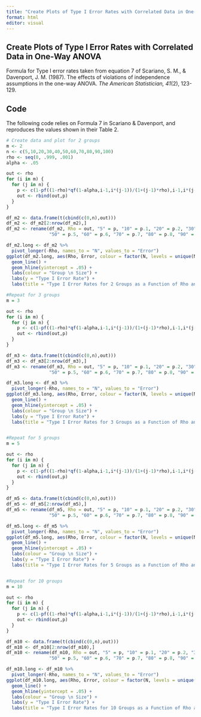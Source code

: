 ```yaml
---
title: "Create Plots of Type I Error Rates with Correlated Data in One-Way ANOVA"
format: html
editor: visual
---
```


## Create Plots of Type I Error Rates with Correlated Data in One-Way ANOVA

Formula for Type I error rates taken from equation 7 of Scariano, S. M., & Davenport, J. M. (1987). The effects of violations of independence assumptions in the one-way ANOVA. *The American Statistician, 41*(2), 123-129.

## Code

The following code relies on Formula 7 in Scariano & Davenport, and reproduces the values shown in their Table 2.

```r

# Create data and plot for 2 groups
m <- 2
n <- c(5,10,20,30,40,50,60,70,80,90,100)
rho <- seq(0, .999, .001)
alpha <- .05

out <- rho
for (i in m) {
  for (j in n) {
    p <- c(1-pf((1-rho)*qf(1-alpha,i-1,i*(j-1))/(1+(j-1)*rho),i-1,i*(j-1)))
    out <- rbind(out,p)
  }
}

df_m2 <- data.frame(t(cbind(c(0,n),out)))
df_m2 <- df_m2[2:nrow(df_m2),]
df_m2 <- rename(df_m2, Rho = out, "5" = p, "10" = p.1, "20" = p.2, "30" = p.3, "40" = p.4,
                "50" = p.5, "60" = p.6, "70" = p.7, "80" = p.8, "90" = p.9, "100" = p.10)

df_m2.long <- df_m2 %>% 
  pivot_longer(-Rho, names_to = "N", values_to = "Error")
ggplot(df_m2.long, aes(Rho, Error, colour = factor(N, levels = unique(N)))) + 
  geom_line() +
  geom_hline(yintercept = .05) +
  labs(colour = "Group \n Size") + 
  labs(y = "Type I Error Rate") +
  labs(title = "Type I Error Rates for 2 Groups as a Function of Rho and Group Size")

#Repeat for 3 groups
m = 3

out <- rho
for (i in m) {
  for (j in n) {
    p <- c(1-pf((1-rho)*qf(1-alpha,i-1,i*(j-1))/(1+(j-1)*rho),i-1,i*(j-1)))
    out <- rbind(out,p)
  }
}

df_m3 <- data.frame(t(cbind(c(0,n),out)))
df_m3 <- df_m3[2:nrow(df_m3),]
df_m3 <- rename(df_m3, Rho = out, "5" = p, "10" = p.1, "20" = p.2, "30" = p.3, "40" = p.4,
                "50" = p.5, "60" = p.6, "70" = p.7, "80" = p.8, "90" = p.9, "100" = p.10)

df_m3.long <- df_m3 %>% 
  pivot_longer(-Rho, names_to = "N", values_to = "Error")
ggplot(df_m3.long, aes(Rho, Error, colour = factor(N, levels = unique(N)))) + 
  geom_line() +
  geom_hline(yintercept = .05) +
  labs(colour = "Group \n Size") + 
  labs(y = "Type I Error Rate") +
  labs(title = "Type I Error Rates for 3 Groups as a Function of Rho and Group Size")


#Repeat for 5 groups
m = 5

out <- rho
for (i in m) {
  for (j in n) {
    p <- c(1-pf((1-rho)*qf(1-alpha,i-1,i*(j-1))/(1+(j-1)*rho),i-1,i*(j-1)))
    out <- rbind(out,p)
  }
}

df_m5 <- data.frame(t(cbind(c(0,n),out)))
df_m5 <- df_m5[2:nrow(df_m5),]
df_m5 <- rename(df_m5, Rho = out, "5" = p, "10" = p.1, "20" = p.2, "30" = p.3, "40" = p.4,
                "50" = p.5, "60" = p.6, "70" = p.7, "80" = p.8, "90" = p.9, "100" = p.10)

df_m5.long <- df_m5 %>% 
  pivot_longer(-Rho, names_to = "N", values_to = "Error")
ggplot(df_m5.long, aes(Rho, Error, colour = factor(N, levels = unique(N)))) + 
  geom_line() +
  geom_hline(yintercept = .05) +
  labs(colour = "Group \n Size") + 
  labs(y = "Type I Error Rate") +
  labs(title = "Type I Error Rates for 5 Groups as a Function of Rho and Group Size")


#Repeat for 10 groups
m = 10

out <- rho
for (i in m) {
  for (j in n) {
    p <- c(1-pf((1-rho)*qf(1-alpha,i-1,i*(j-1))/(1+(j-1)*rho),i-1,i*(j-1)))
    out <- rbind(out,p)
  }
}

df_m10 <- data.frame(t(cbind(c(0,n),out)))
df_m10 <- df_m10[2:nrow(df_m10),]
df_m10 <- rename(df_m10, Rho = out, "5" = p, "10" = p.1, "20" = p.2, "30" = p.3, "40" = p.4,
                "50" = p.5, "60" = p.6, "70" = p.7, "80" = p.8, "90" = p.9, "100" = p.10)

df_m10.long <- df_m10 %>% 
  pivot_longer(-Rho, names_to = "N", values_to = "Error")
ggplot(df_m10.long, aes(Rho, Error, colour = factor(N, levels = unique(N)))) + 
  geom_line() +
  geom_hline(yintercept = .05) +
  labs(colour = "Group \n Size") + 
  labs(y = "Type I Error Rate") +
  labs(title = "Type I Error Rates for 10 Groups as a Function of Rho and Group Size")
```
